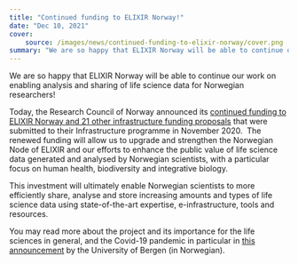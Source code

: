 ```yaml
---
title: "Continued funding to ELIXIR Norway!"
date: "Dec 10, 2021"
cover:
    source: /images/news/continued-funding-to-elixir-norway/cover.png
summary: "We are so happy that ELIXIR Norway will be able to continue our work on enabling analysis and sharing of life science data for Norwegian researchers!"
---
```


We are so happy that ELIXIR Norway will be able to continue our work on enabling analysis and sharing of life science data for Norwegian researchers!

Today, the Research Council of Norway announced its [continued funding to ELIXIR Norway and 21 other infrastructure funding proposals](https://www.forskningsradet.no/nyheter/2021/22-nye-prosjekter-for-forskningsinfrastruktur/) that were submitted to their Infrastructure programme in November 2020\.  The renewed funding will allow us to upgrade and strengthen the Norwegian Node of ELIXIR and our efforts to enhance the public value of life science data generated and analysed by Norwegian scientists, with a particular focus on human health, biodiversity and integrative biology.

This investment will ultimately enable Norwegian scientists to more efficiently share, analyse and store increasing amounts and types of life science data using state-of-the-art expertise, e-infrastructure, tools and resources.

You may read more about the project and its importance for the life sciences in general, and the Covid-19 pandemic in particular in [this announcement](https://www.uib.no/aktuelt/150218/styrker-viktig-samarbeid-om-molekylærbiologiske-data) by the University of Bergen (in Norwegian).
